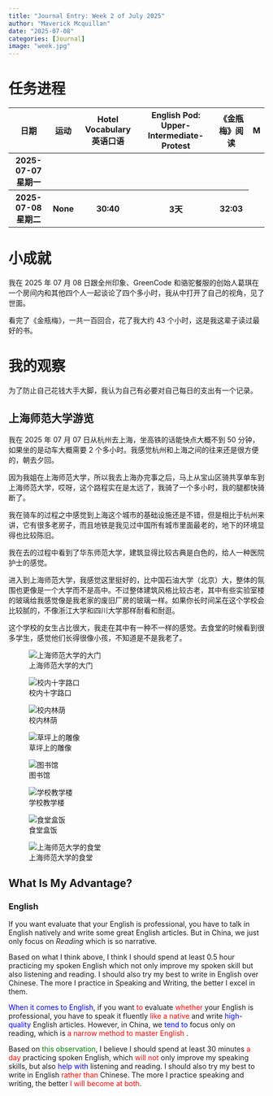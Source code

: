```yaml
---
title: "Journal Entry: Week 2 of July 2025"
author: "Maverick Mcquillan"
date: "2025-07-08"
categories: [Journal] 
image: "week.jpg" 
---
```


<h1>任务进程</h1>

```{=html}

<style>
table td:first-child {
  width: 170px; 
}
</style>

<table class="table table-bordered table-hover">
    <thead>
        <tr>
            <th>日期</th>
            <th>运动</th>
            <th>Hotel Vocabulary 英语口语</th>
            <th>English Pod: Upper-Intermediate-Protest</th>
            <th>《金瓶梅》阅读</th>
            <th>M</th>
        </tr>
    </thead>

    <tbody>
        <tr>
            <th>2025-07-07 星期一</th>
        </tr>
        
        <tr>
            <th>2025-07-08 星期二</th>
            <th class="bg-warning">None</th>
            <th class="bg-success">30:40</th>
            <th>3天</th>
            <th class="bg-success">32:03</th>
            
        </tr>


    </tbody>
</table>

```

<h1>小成就</h1>

我在 2025 年 07 月 08 日跟全州印象、GreenCode 和骆驼餐服的创始人葛琪在一个房间内和其他四个人一起谈论了四个多小时，我从中打开了自己的视角，见了世面。

看完了《金瓶梅》，一共一百回合，花了我大约 43 个小时，这是我这辈子读过最好的书。

<h1>我的观察</h1>

为了防止自己花钱大手大脚，我认为自己有必要对自己每日的支出有一个记录。


<h2>上海师范大学游览</h2>

我在 2025 年 07 月 07 日从杭州去上海，坐高铁的话能快点大概不到 50 分钟，如果坐的是动车大概需要 2 个多小时。我感觉杭州和上海之间的往来还是很方便的，朝去夕回。

因为我姐在上海师范大学，所以我去上海办完事之后，马上从宝山区骑共享单车到上海师范大学，哎呀，这个路程实在是太远了，我骑了一个多小时，我的腿都快骑断了。

我在骑车的过程之中感觉到上海这个城市的基础设施还是不错，但是相比于杭州来讲，它有很多老房子，而且地铁是我见过中国所有城市里面最老的，地下的环境显得也比较陈旧。

我在去的过程中看到了华东师范大学，建筑显得比较古典是白色的，给人一种医院护士的感觉。

进入到上海师范大学，我感觉这里挺好的，比中国石油大学（北京）大，整体的氛围也更像是一个大学而不是高中。不过整体建筑风格比较古老，其中有些实验室楼的玻璃给我感觉像是我老家的废旧厂房的玻璃一样。如果你长时间呆在这个学校会比较腻的，不像浙江大学和四川大学那样耐看和耐逛。

这个学校的女生占比很大，我走在其中有一种不一样的感觉。去食堂的时候看到很多学生，感觉他们长得很像小孩，不知道是不是我老了。

::: {layout="[[1,1],[1,1],[1,1],[1,1]]"}



![上海师范大学的大门](SHNU3.jpeg)

![校内十字路口](SHNU4.jpeg)

![校内林荫](SHNU6.jpeg)

![草坪上的雕像](SHNU5.jpeg)

![图书馆](SHNU7.jpeg)

![学校教学楼](SHNU8.jpeg)

![食堂盒饭](SHNU1.jpeg)


![上海师范大学的食堂](SHNU2.jpeg)


:::

<h2>What Is My Advantage?</h2>

<h3><strong>English</strong></h3>

If you want evaluate that your English is professional, you have to talk in English natively and write some great English articles. But in China, we just only focus on <em>Reading</em> which is so narrative.

Based on what I think above, I think I should spend at least 0.5 hour practicing my spoken English which not only improve my spoken skill but also listening and reading. I should also try my best to write in English over Chinese. The more I practice in Speaking and Writing, the better I excel in them.

::: {.callout-note}

<span style="color: blue">When it comes to English</span>, if you want <span style="color: red">to </span> evaluate <span style="color: red">whether</span> your English is professional, you have to speak it fluently <span style="color: red">like a native</span> and write <span style="color: blue">high-quality</span> English articles. However, in China, we <span style="color: blue">tend to</span> focus only on reading, which is <span style="color: red">a narrow method to master English </span>.

Based on <span style="color: green">this observation</span>, I believe I should spend at least 30 minutes <span style="color: red">a day</span> practicing spoken English, which <span style="color: red">will not </span>only improve my speaking skills, but also <span style="color:blue">help with </span>listening and reading. I should also try my best to write in English <span style="color:red">rather than</span> Chinese. The more I practice speaking and writing, the better <span style="color:red">I will become at both</span>.

:::
